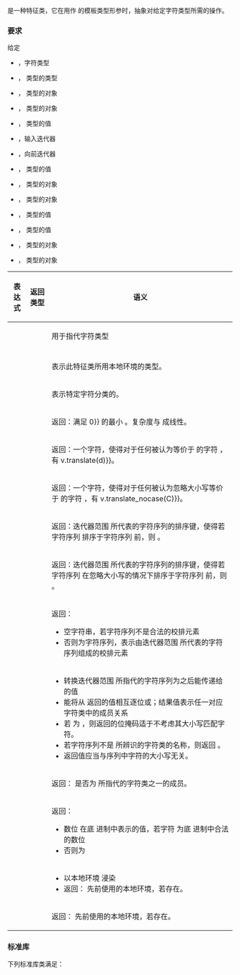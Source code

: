 {{cpp/named req/title|RegexTraits}}
{{cpp/named req/navbar}}

{{named req|RegexTraits}}是一种特征类，它在用作 {{c|std::basic_regex}} 的模板类型形参时，抽象对给定字符类型所需的操作。

===要求===
给定
* {{c|CharT}}，字符类型
* {{c|X}}，{{c|CharT}} 类型的{{named req/core|RegexTraits}}类型
* {{c|u}}，{{c|X}} 类型的对象
* {{c|v}}，{{c|const X}} 类型的对象
* {{c|p}}，{{c|const CharT*}} 类型的值
* {{c|I1, I2}}，输入迭代器
* {{c|F1, F2}}，向前迭代器
* {{c|c}}，{{c|const CharT}} 类型的值
* {{c|s}}，{{c|X::string_type}} 类型的对象
* {{c|cs}}，{{c|const X::string_type}} 类型的对象
* {{c|b}}，{{c|bool}} 类型的值
* {{c|I}}，{{c|int}} 类型的值
* {{c|cl}}，{{c|X::char_class_type}} 类型的对象
* {{c|loc}}，{{c|X::locale_type}} 类型的对象


{|class=wikitable
!表达式||返回类型||语义
|-
|{{c|X::char_type}} || {{c|CharT}} ||用于指代字符类型
|-
|{{c|X::string_type}} || {{c|std::basic_string&lt;CharT&gt;}} ||
|-
|{{c|X::locale_type}} ||  || 表示此特征类所用本地环境的{{named req|CopyConstructible}}类型。
|-
|{{c|X::char_class_type}} ||  || 表示特定字符分类的{{named req|BitmaskType}}。
|-
|{{c|X::length(p)}} || {{c|std::size_t}} || 返回：满足 {{c|p[i] {{==}} 0}} 的最小 {{c|i}}。复杂度与  {{c|i}} 成线性。
|-
|{{c|v.translate(c)}} || {{c|X::char_type}} || 返回：一个字符，使得对于任何被认为等价于 {{c|c}} 的字符 {{c|d}}，有 {{c|v.translate(c) {{==}} v.translate(d)}}。
|-
|{{c|v.translate_nocase(c)}} || {{c|X::char_type}} || 返回：一个字符，使得对于任何被认为忽略大小写等价于 {{c|c}} 的字符 {{c|C}}，有 {{c|v.translate_nocase(c) {{==}} v.translate_nocase(C)}}。
|-
|{{c|v.transform(F1, F2)}} || {{c|X::string_type}} || 返回：迭代器范围 {{c|[F1, F2)}} 所代表的字符序列的排序键，使得若字符序列 {{c|[G1, G2)}} 排序于字符序列 {{c|[H1, H2)}} 前，则 {{c|v.transform(G1, G2) &lt; v.transform(H1, H2)}}。
|-
|{{c|v.transform_primary(F1, F2)}} || {{c|X::string_type}} || 返回：迭代器范围 {{c|[F1, F2)}} 所代表的字符序列的排序键，使得若字符序列 {{c|[G1, G2)}} 在忽略大小写的情况下排序于字符序列 {{c|[H1, H2)}} 前，则 {{c|v.transform_primary(G1, G2) &lt; v.transform_primary(H1, H2)}}。
|-
|{{c|v.lookup_collatename(F1, F2)}} || {{c|X::string_type}} || 返回：
* 空字符串，若字符序列不是合法的校排元素
* 否则为字符序列，表示由迭代器范围 {{c|[F1, F2)}} 所代表的字符序列组成的校排元素
|-
|{{c|v.lookup_classname(F1, F2, b)}} || {{c|X::char_class_type}} ||
* 转换迭代器范围 {{c|[F1, F2)}} 所指代的字符序列为之后能传递给 {{c|isctype}} 的{{named req|BitmaskType}}值
* 能将从 {{c|lookup_classname}} 返回的值相互逐位或；结果值表示任一对应字符类中的成员关系
* 若 {{c|b}} 为 {{c|true}}，则返回的位掩码适于不考虑其大小写匹配字符。
* 若字符序列不是 {{c|X}} 所辨识的字符类的名称，则返回 {{c|0}}。
* 返回值应当与序列中字符的大小写无关。
|-
|{{c|v.isctype(c, cl)}} || {{c|bool}} || 返回：{{c|c}} 是否为 {{c|cl}} 所指代的字符类之一的成员。
|-
|{{c|v.value(c, I)}} || {{c|int}} || 返回：
* 数位 {{c|c}} 在底 {{c|I}} 进制中表示的值，若字符 {{c|c}} 为底 {{c|I}} 进制中合法的数位
* 否则为 {{c|-1}}
|-
|{{c|u.imbue(loc)}} || {{c|X::locale_type}} ||
* 以本地环境 {{c|loc}} 浸染 {{c|u}}
* 返回：{{c|v}} 先前使用的本地环境，若存在。
|-
|{{c|v.getloc()}} || {{c|X::locale_type}} || 返回：{{c|v}} 先前使用的本地环境，若存在。
|}


===标准库===
下列标准库类满足{{named req/core|RegexTraits}}：
{{dcl begin}}
{{dcl | notes={{mark since c++11}}&lt;br&gt;{{mark since c++11}} |
template&lt;&gt; class regex_traits&lt;char&gt;;
template&lt;&gt; class regex_traits&lt;wchar_t&gt;;
}}
{{dcl end}}

{{langlinks|de|es|en|fr|it|ja|pt|ru}}